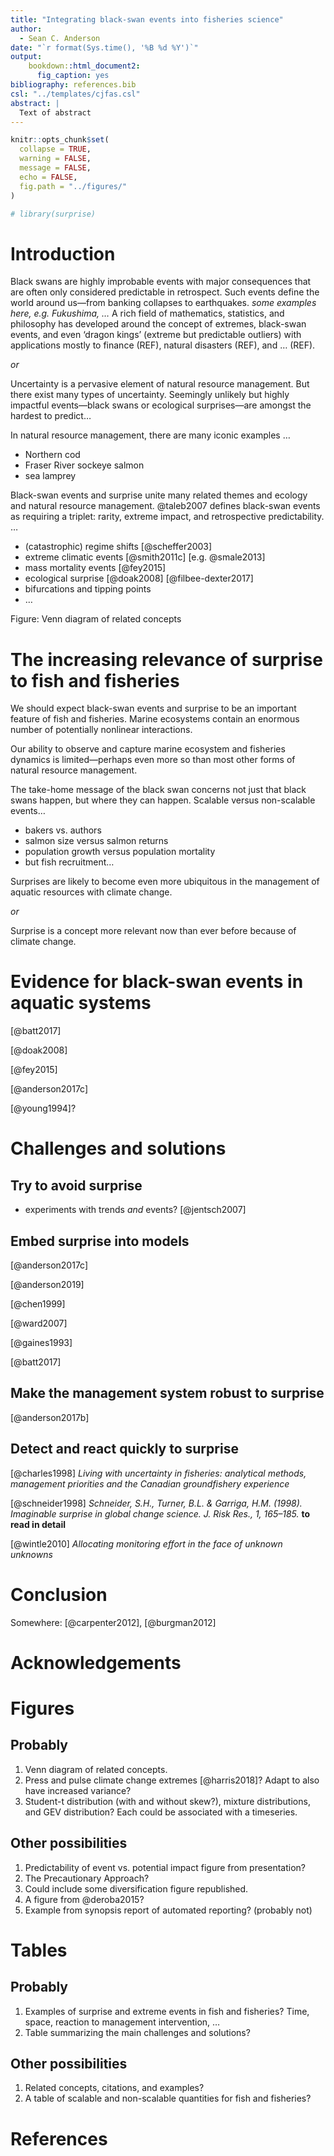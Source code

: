```yaml
---
title: "Integrating black-swan events into fisheries science"
author:
  - Sean C. Anderson
date: "`r format(Sys.time(), '%B %d %Y')`"
output:
    bookdown::html_document2:
      fig_caption: yes
bibliography: references.bib
csl: "../templates/cjfas.csl"
abstract: |
  Text of abstract
---
```


```r
knitr::opts_chunk$set(
  collapse = TRUE,
  warning = FALSE,
  message = FALSE,
  echo = FALSE,
  fig.path = "../figures/"
)

# library(surprise)
```

<!--

[@holling1985]

[@hilborn1987a]

[@mangel1994]

[@taleb2007]

[@sornette2002; @sornette2009]

[@lindenmayer2018] (*Conservation conundrums and the challenges of managing unexplained declines of multiple species*)

[@nunez2012]

-->

<!-- Black swans are highly improbable events with major consequences that are
often only considered predictable in retrospect. Such events define the world
around us — from banking collapses to earthquakes. In fisheries, black-swan
events could refer, for example, to abrupt declines in fish abundance or
massive recruitment events. In this talk, I consider how we can integrate the
concept into fisheries science. I explore why we should expect black-swan
events and why climate change is likely to increase their occurrence. I compare
similarities and differences between black swans and the related ecological
concepts of regime shifts, tipping points, and mass-mortality events, and
explore how the concept can be translated into statistical approaches through
the use of extreme-value distributions, power laws, and non-linearity. Above
all else, black swans necessitate a change in perspective; the goal is not
usually to predict such events but to make models and management robust to
them. I therefore suggest strategies for how we can introduce such robustness
to fisheries science, including incorporating heavy-tailed distributions into
process error and projections, integrating extreme events into closed-loop
simulations, considering ensembles of stock assessment models with different
structural assumptions, and automating the rapid visualization of fisheries
data and model fits. -->

# Introduction

Black swans are highly improbable events with major consequences that are often
only considered predictable in retrospect. Such events define the world around
us---from banking collapses to earthquakes. *some examples here, e.g.
Fukushima, ...* A rich field of mathematics, statistics, and philosophy has
developed around the concept of extremes, black-swan events, and even 'dragon
kings' (extreme but predictable outliers) with applications mostly to finance
(REF), natural disasters (REF), and ... (REF).

*or*

Uncertainty is a pervasive element of natural resource management. But there
exist many types of uncertainty. Seemingly unlikely but highly impactful
events---black swans or ecological surprises---are amongst the hardest to
predict...

In natural resource management, there are many iconic examples ...

- Northern cod
- Fraser River sockeye salmon
- sea lamprey

Black-swan events and surprise unite many related themes and ecology and
natural resource management. @taleb2007 defines black-swan events as requiring
a triplet: rarity, extreme impact, and retrospective predictability. ...

- (catastrophic) regime shifts [@scheffer2003]
- extreme climatic events [@smith2011c] [e.g. @smale2013]
- mass mortality events [@fey2015]
- ecological surprise [@doak2008] [@filbee-dexter2017]
- bifurcations and tipping points
- ...

Figure: Venn diagram of related concepts

<!-- could say something about black swans vs. surprise and how one captures
attention, one focuses on the *event* but in a scary/negative way... the other
focuses on the human element and I think emphasizes the opportunity to learn
-->

# The increasing relevance of surprise to fish and fisheries

We should expect black-swan events and surprise to be an important feature of
fish and fisheries. Marine ecosystems contain an enormous number of potentially
nonlinear interactions.

Our ability to observe and capture marine ecosystem and fisheries dynamics is
limited---perhaps even more so than most other forms of natural resource
management.

The take-home message of the black swan concerns not just that black swans
happen, but where they can happen. Scalable versus non-scalable events...

- bakers vs. authors
- salmon size versus salmon returns
- population growth versus population mortality
- but fish recruitment...

<!-- or put this paragraph elsewhere -->

<!-- ecological memory and autocorrelation -->

Surprises are likely to become even more ubiquitous in the management of
aquatic resources with climate change.

*or*

Surprise is a concept more relevant now than ever before because of climate
change.

# Evidence for black-swan events in aquatic systems

[@batt2017]

[@doak2008]

[@fey2015]

[@anderson2017c]

[@young1994]?

# Challenges and solutions

## Try to avoid surprise

- experiments with trends *and* events? [@jentsch2007]

## Embed surprise into models

[@anderson2017c]

[@anderson2019]

[@chen1999]

[@ward2007]

[@gaines1993]

[@batt2017]

## Make the management system robust to surprise

[@anderson2017b]

## Detect and react quickly to surprise

[@charles1998] *Living with uncertainty in fisheries: analytical methods, management priorities and the Canadian groundfishery experience*

[@schneider1998] *Schneider, S.H., Turner, B.L. & Garriga, H.M. (1998). Imaginable surprise in global change science. J. Risk Res., 1, 165–185.* **to read in detail**

[@wintle2010] *Allocating monitoring effort in the face of unknown unknowns*

# Conclusion

Somewhere: [@carpenter2012], [@burgman2012]

# Acknowledgements

\newpage

# Figures

## Probably

1. Venn diagram of related concepts.
1. Press and pulse climate change extremes [@harris2018]?
   Adapt to also have increased variance?
1. Student-t distribution (with and without skew?), mixture distributions, and
   GEV distribution? Each could be associated with a timeseries.

## Other possibilities

1. Predictability of event vs. potential impact figure from presentation?
1. The Precautionary Approach?
1. Could include some diversification figure republished.
1. A figure from @deroba2015?
1. Example from synopsis report of automated reporting? (probably not)

# Tables

## Probably

1. Examples of surprise and extreme events in fish and fisheries? Time, space,
   reaction to management intervention, ...
1. Table summarizing the main challenges and solutions?

## Other possibilities

1. Related concepts, citations, and examples?
1. A table of scalable and non-scalable quantities for fish and fisheries?

\newpage

# References

